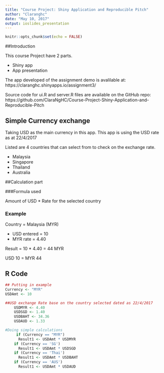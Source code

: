 ```yaml
---
title: "Course Project: Shiny Application and Reproducible Pitch"
author: "Claranghc"
date: "May 10, 2017"
output: ioslides_presentation
---
```


```r
knitr::opts_chunk$set(echo = FALSE)
```

##Introduction

This course Project have 2 parts.

- Shiny app 
- App presentation


The app developed of the assignment demo is avalilable at: https://claranghc.shinyapps.io/assignment3/

Source code for ui.R and server.R files are available on the GitHub repo: https://github.com/ClaraNgHC/Course-Project-Shiny-Application-and-Reproducible-Pitch

## Simple Currency exchange

Taking USD as the main currency in this app. This app is using the USD rate as at 22/4/2017

Listed are 4 countries that can select from to check on the exchange rate.

- Malaysia
- Singapore
- Thailand
- Australia


##Calculation part

###Formula used

Amount of USD * Rate for the selected country

### Example

Country = Malaysia (MYR)

- USD entered = 10
- MYR rate = 4.40

Result  = 10 * 4.40
        = 44 MYR

USD 10 = MYR 44

## R Code

```r
## Putting in example    
Currency <- "MYR"
USDAmt <- 10
```
```r
##USD exchange Rate base on the country selected dated as 22/4/2017
    USDMYR <- 4.40
    USDSGD <- 1.40
    USDBAHT <- 34.36
    USDAUD <- 1.33

#Doing simple calculations 
     if (Currency == "MYR")
      Result1 <- USDAmt * USDMYR
    if (Currency == 'SG')
      Result1 <- USDAmt * USDSGD
    if (Currency == 'Thai')
      Result1 <- USDAmt * USDBAHT
    if (Currency == 'AUS')
      Result1 <- USDAmt * USDAUD

```